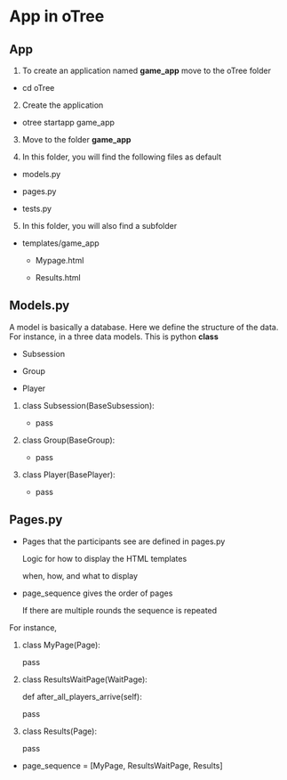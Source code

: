 # App in oTree

## App

1.  To create an application named **game_app** move to the oTree folder

-   cd oTree

2.  Create the application

-   otree startapp game_app

3.  Move to the folder **game_app**

4.  In this folder, you will find the following files as default

-   models.py

-   pages.py

-   tests.py

5.  In this folder, you will also find a subfolder

-   templates/game_app

    -   Mypage.html

    -   Results.html

## Models.py

A model is basically a database. Here we define the structure of the data. For instance, in a three data models. This is python **class**

-   Subsession

-   Group

-   Player

1.  class Subsession(BaseSubsession):

    -   pass

2.  class Group(BaseGroup):

    -   pass

3.  class Player(BasePlayer):

    -   pass

## Pages.py

-   Pages that the participants see are defined in pages.py

    Logic for how to display the HTML templates

    when, how, and what to display

-   page_sequence gives the order of pages

    If there are multiple rounds the sequence is repeated

For instance,

1.  class MyPage(Page):

    pass

2.  class ResultsWaitPage(WaitPage):

    def after_all_players_arrive(self):

    pass

3.  class Results(Page):

    pass

-   page_sequence = \[MyPage, ResultsWaitPage, Results\]
